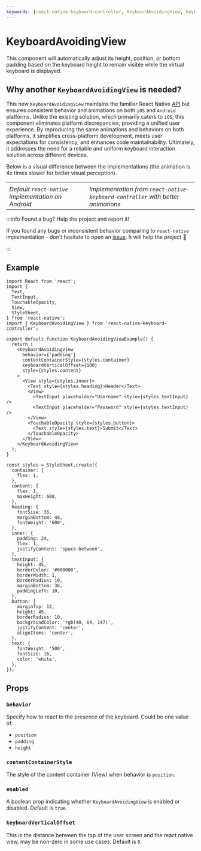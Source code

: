 ```yaml
---
keywords: [react-native-keyboard-controller, KeyboardAvoidingView, keyboard avoiding view, avoid keyboard, android]
---
```


# KeyboardAvoidingView

This component will automatically adjust its height, position, or bottom padding based on the keyboard height to remain visible while the virtual keyboard is displayed.

## Why another `KeyboardAvoidingView` is needed?

This new `KeyboardAvoidingView` maintains the familiar React Native [API](https://reactnative.dev/docs/keyboardavoidingview) but ensures consistent behavior and animations on both `iOS` and `Android` platforms. Unlike the existing solution, which primarily caters to `iOS`, this component eliminates platform discrepancies, providing a unified user experience. By reproducing the same animations and behaviors on both platforms, it simplifies cross-platform development, meets user expectations for consistency, and enhances code maintainability. Ultimately, it addresses the need for a reliable and uniform keyboard interaction solution across different devices.

Below is a visual difference between the implementations (the animation is 4x times slower for better visual perception).


<table>
  <tbody>
    <tr style={{border: 'none'}}>
      <td style={{border: 'none'}}>
        <Lottie animationData={before} style={{ width: 400, height: 400 }} loop />
      </td>
      <td style={{border: 'none'}}>
        <Lottie animationData={after} style={{ width: 400, height: 400 }} loop />
      </td>
    </tr>
    <tr style={{backgroundColor: '#00000000', border: 'none'}}>
      <td style={{border: 'none', maxWidth: 400, textAlign: 'center'}}>
        <i>
          Default <code>react-native</code> implementation on Android
        </i>
      </td>
      <td style={{border: 'none', maxWidth: 400, textAlign: 'center'}}>
        <i>
          Implementation from <code>react-native-keyboard-controller</code> with better animations
        </i>
      </td>
    </tr>
  </tbody>
</table>

:::info Found a bug? Help the project and report it!

If you found any bugs or inconsistent behavior comparing to `react-native` implementation - don't hesitate to open an [issue](https://github.com/kirillzyusko/react-native-keyboard-controller/issues/new?assignees=kirillzyusko&labels=bug&template=bug_report.md&title=). It will help the project 🙏

:::

## Example

```tsx
import React from 'react';
import {
  Text,
  TextInput,
  TouchableOpacity,
  View,
  StyleSheet,
} from 'react-native';
import { KeyboardAvoidingView } from 'react-native-keyboard-controller';

export default function KeyboardAvoidingViewExample() {
  return (
    <KeyboardAvoidingView
      behavior={'padding'}
      contentContainerStyle={styles.container}
      keyboardVerticalOffset={100}
      style={styles.content}
    >
      <View style={styles.inner}>
        <Text style={styles.heading}>Header</Text>
        <View>
          <TextInput placeholder="Username" style={styles.textInput} />
          <TextInput placeholder="Password" style={styles.textInput} />
        </View>
        <TouchableOpacity style={styles.button}>
          <Text style={styles.text}>Submit</Text>
        </TouchableOpacity>
      </View>
    </KeyboardAvoidingView>
  );
}

const styles = StyleSheet.create({
  container: {
    flex: 1,
  },
  content: {
    flex: 1,
    maxHeight: 600,
  },
  heading: {
    fontSize: 36,
    marginBottom: 48,
    fontWeight: '600',
  },
  inner: {
    padding: 24,
    flex: 1,
    justifyContent: 'space-between',
  },
  textInput: {
    height: 45,
    borderColor: '#000000',
    borderWidth: 1,
    borderRadius: 10,
    marginBottom: 36,
    paddingLeft: 10,
  },
  button: {
    marginTop: 12,
    height: 45,
    borderRadius: 10,
    backgroundColor: 'rgb(40, 64, 147)',
    justifyContent: 'center',
    alignItems: 'center',
  },
  text: {
    fontWeight: '500',
    fontSize: 16,
    color: 'white',
  },
});
```

## Props

### `behavior`

Specify how to react to the presence of the keyboard. Could be one value of:

- `position`
- `padding`
- `height`

### `contentContainerStyle`

The style of the content container (View) when behavior is `position`.

### `enabled`

A boolean prop indicating whether `KeyboardAvoidingView` is enabled or disabled. Default is `true`.

### `keyboardVerticalOffset`

This is the distance between the top of the user screen and the react native view, may be non-zero in some use cases. Default is `0`.
